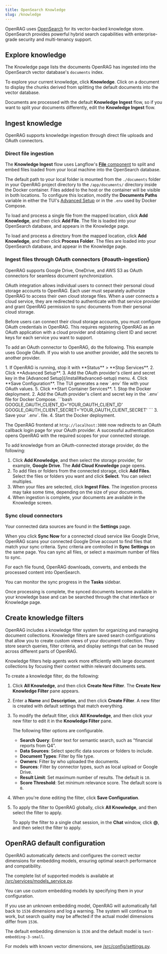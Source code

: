 ```yaml
---
title: OpenSearch Knowledge
slug: /knowledge
---
```



OpenRAG uses [OpenSearch](https://docs.opensearch.org/latest/) for its vector-backed knowledge store.
OpenSearch provides powerful hybrid search capabilities with enterprise-grade security and multi-tenancy support.

## Explore knowledge

The Knowledge page lists the documents OpenRAG has ingested into the OpenSearch vector database's `documents` index.

To explore your current knowledge, click <Icon name="Library" aria-hidden="true"/> **Knowledge**.
Click on a document to display the chunks derived from splitting the default documents into the vector database.

Documents are processed with the default **Knowledge Ingest** flow, so if you want to split your documents differently, edit the **Knowledge Ingest** flow.

<PartialModifyFlows />

## Ingest knowledge

OpenRAG supports knowledge ingestion through direct file uploads and OAuth connectors.

### Direct file ingestion

The **Knowledge Ingest** flow uses Langflow's [**File** component](https://docs.langflow.org/components-data#file) to split and embed files loaded from your local machine into the OpenSearch database.

The default path to your local folder is mounted from the `./documents` folder in your OpenRAG project directory to the `/app/documents/` directory inside the Docker container. Files added to the host or the container will be visible in both locations. To configure this location, modify the **Documents Paths** variable in either the TUI's [Advanced Setup](/install#advanced-setup) or in the `.env` used by Docker Compose.

To load and process a single file from the mapped location, click <Icon name="Plus" aria-hidden="true"/> **Add Knowledge**, and then click **Add File**.
The file is loaded into your OpenSearch database, and appears in the Knowledge page.

To load and process a directory from the mapped location, click <Icon name="Plus" aria-hidden="true"/> **Add Knowledge**, and then click **Process Folder**. 
The files are loaded into your OpenSearch database, and appear in the Knowledge page.

### Ingest files through OAuth connectors {#oauth-ingestion}

OpenRAG supports Google Drive, OneDrive, and AWS S3 as OAuth connectors for seamless document synchronization.

OAuth integration allows individual users to connect their personal cloud storage accounts to OpenRAG. Each user must separately authorize OpenRAG to access their own cloud storage files. When a user connects a cloud service, they are redirected to authenticate with that service provider and grant OpenRAG permission to sync documents from their personal cloud storage.

Before users can connect their cloud storage accounts, you must configure OAuth credentials in OpenRAG. This requires registering OpenRAG as an OAuth application with a cloud provider and obtaining client ID and secret keys for each service you want to support.

To add an OAuth connector to OpenRAG, do the following.
This example uses Google OAuth.
If you wish to use another provider, add the secrets to another provider.

<Tabs groupId="Installation type">
  <TabItem value="TUI" label="TUI" default>
   1. If OpenRAG is running, stop it with **Status** > **Stop Services**.
   2. Click **Advanced Setup**.
   3. Add the OAuth provider's client and secret key in the [Advanced Setup](/install#advanced-setup) menu.
   4. Click **Save Configuration**.
   The TUI generates a new `.env` file with your OAuth values.
   5. Click **Start Container Services**.
  </TabItem>
  <TabItem value=".env" label=".env">
   1. Stop the Docker deployment.
   2. Add the OAuth provider's client and secret key in the `.env` file for Docker Compose.
   ```bash    
   GOOGLE_OAUTH_CLIENT_ID='YOUR_OAUTH_CLIENT_ID'
   GOOGLE_OAUTH_CLIENT_SECRET='YOUR_OAUTH_CLIENT_SECRET'
   ```
   3. Save your `.env`. file.
   4. Start the Docker deployment.
  </TabItem>
</Tabs>

The OpenRAG frontend at `http://localhost:3000` now redirects to an OAuth callback login page for your OAuth provider.
A successful authentication opens OpenRAG with the required scopes for your connected storage.

To add knowledge from an OAuth-connected storage provider, do the following:

1. Click <Icon name="Plus" aria-hidden="true"/> **Add Knowledge**, and then select the storage provider, for example, **Google Drive**.
The **Add Cloud Knowledge** page opens.
2. To add files or folders from the connected storage, click <Icon name="Plus" aria-hidden="true"/> **Add Files**.
Select the files or folders you want and click **Select**.
You can select multiples.
3. When your files are selected, click **Ingest Files**.
The ingestion process may take some time, depending on the size of your documents.
4. When ingestion is complete, your documents are available in the Knowledge screen.

### Sync cloud connectors

Your connected data sources are found in the <Icon name="Settings2" aria-hidden="true"/> **Settings** page.

When you click **Sync Now** for a connected cloud service like Google Drive, OpenRAG scans your connected Google Drive account to find files that match your sync criteria. Sync criteria are controlled in **Sync Settings** on the same page. You can sync all files, or select a maximum number of files to sync.

For each file found, OpenRAG downloads, converts, and embeds the processed content into OpenSearch.

You can monitor the sync progress in the <Icon name="Bell" aria-hidden="true"/> **Tasks** sidebar.

Once processing is complete, the synced documents become available in your knowledge base and can be searched through the chat interface or Knowledge page.

## Create knowledge filters

OpenRAG includes a knowledge filter system for organizing and managing document collections.
Knowledge filters are saved search configurations that allow you to create custom views of your document collection. They store search queries, filter criteria, and display settings that can be reused across different parts of OpenRAG.

Knowledge filters help agents work more efficiently with large document collections by focusing their context within relevant documents sets.

To create a knowledge filter, do the following:

1. Click <Icon name="Funnel" aria-hidden="true"/> **All Knowledge**, and then click <Icon name="Plus" aria-hidden="true"/> **Create New Filter**.
    The **Create New Knowledge Filter** pane appears.
2. Enter a **Name** and **Description**, and then click <Icon name="Save" aria-hidden="true"/> **Create Filter**.
A new filter is created with default settings that match everything.
3. To modify the default filter, click <Icon name="Funnel" aria-hidden="true"/> **All Knowledge**, and then click your new filter to edit it in the **Knowledge Filter** pane.

   The following filter options are configurable.
   
   * **Search Query**: Enter text for semantic search, such as "financial reports from Q4".
   * **Data Sources**: Select specific data sources or folders to include.
   * **Document Types**: Filter by file type.
   * **Owners**: Filter by who uploaded the documents.
   * **Sources**: Filter by connector types, such as local upload or Google Drive.
   * **Result Limit**: Set maximum number of results. The default is `10`.
   * **Score Threshold**: Set minimum relevance score. The default score is `0`.

4. When you're done editing the filter, click <Icon name="Save" aria-hidden="true"/> **Save Configuration**.

5. To apply the filter to OpenRAG globally, click <Icon name="Funnel" aria-hidden="true"/> **All Knowledge**, and then select the filter to apply.

    To apply the filter to a single chat session, in the <Icon name="MessageSquare" aria-hidden="true"/> **Chat** window, click **@**, and then select the filter to apply.

## OpenRAG default configuration

OpenRAG automatically detects and configures the correct vector dimensions for embedding models, ensuring optimal search performance and compatibility.

The complete list of supported models is available at [/src/services/models_service.py](https://github.com/langflow-ai/openrag/blob/main/src/services/models_service.py).

You can use custom embedding models by specifying them in your configuration.

If you use an unknown embedding model, OpenRAG will automatically fall back to `1536` dimensions and log a warning. The system will continue to work, but search quality may be affected if the actual model dimensions differ from `1536`.

The default embedding dimension is `1536` and the default model is `text-embedding-3-small`.

For models with known vector dimensions, see [/src/config/settings.py](https://github.com/langflow-ai/openrag/blob/main/src/config/settings.py).